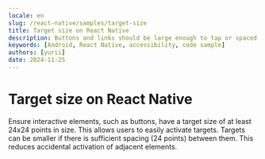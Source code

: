 ```yaml
---
locale: en
slug: /react-native/samples/target-size
title: Target size on React Native
description: Buttons and links should be large enough to tap or spaced so they are not accidentally activated.
keywords: [Android, React Native, accessibility, code sample]
authors: [yurii]
date: 2024-11-25
---
```


# Target size on React Native

Ensure interactive elements, such as buttons, have a target size of at least 24x24 points in size. This allows users to easily activate targets. Targets can be smaller if there is sufficient spacing (24 points) between them. This reduces accidental activation of adjacent elements.

<CodeSample id="target-size" platform="react-native" locale="en"/>

